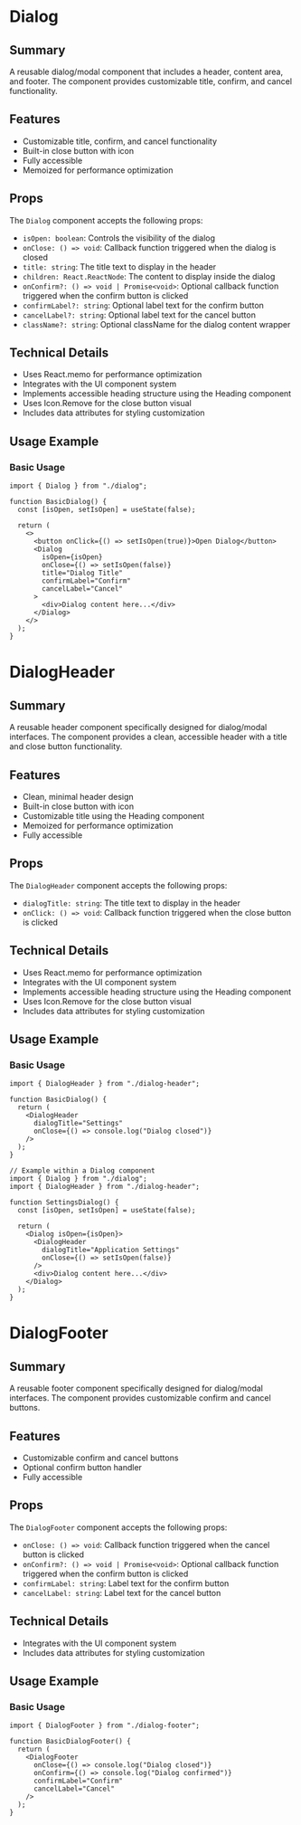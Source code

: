 
<Meta title="FP.REACT Views/DialogHeader/Readme" />

# Dialog

## Summary

A reusable dialog/modal component that includes a header, content area, and
footer. The component provides customizable title, confirm, and cancel
functionality.

## Features

- Customizable title, confirm, and cancel functionality
- Built-in close button with icon
- Fully accessible
- Memoized for performance optimization

## Props

The `Dialog` component accepts the following props:

- `isOpen: boolean`: Controls the visibility of the dialog
- `onClose: () => void`: Callback function triggered when the dialog is closed
- `title: string`: The title text to display in the header
- `children: React.ReactNode`: The content to display inside the dialog
- `onConfirm?: () => void | Promise<void>`: Optional callback function triggered
  when the confirm button is clicked
- `confirmLabel?: string`: Optional label text for the confirm button
- `cancelLabel?: string`: Optional label text for the cancel button
- `className?: string`: Optional className for the dialog content wrapper

## Technical Details

- Uses React.memo for performance optimization
- Integrates with the UI component system
- Implements accessible heading structure using the Heading component
- Uses Icon.Remove for the close button visual
- Includes data attributes for styling customization

## Usage Example

### Basic Usage

```tsx
import { Dialog } from "./dialog";

function BasicDialog() {
  const [isOpen, setIsOpen] = useState(false);

  return (
    <>
      <button onClick={() => setIsOpen(true)}>Open Dialog</button>
      <Dialog
        isOpen={isOpen}
        onClose={() => setIsOpen(false)}
        title="Dialog Title"
        confirmLabel="Confirm"
        cancelLabel="Cancel"
      >
        <div>Dialog content here...</div>
      </Dialog>
    </>
  );
}
```

# DialogHeader

## Summary

A reusable header component specifically designed for dialog/modal interfaces.
The component provides a clean, accessible header with a title and close button
functionality.

## Features

- Clean, minimal header design
- Built-in close button with icon
- Customizable title using the Heading component
- Memoized for performance optimization
- Fully accessible

## Props

The `DialogHeader` component accepts the following props:

- `dialogTitle: string`: The title text to display in the header
- `onClick: () => void`: Callback function triggered when the close button is
  clicked

## Technical Details

- Uses React.memo for performance optimization
- Integrates with the UI component system
- Implements accessible heading structure using the Heading component
- Uses Icon.Remove for the close button visual
- Includes data attributes for styling customization

## Usage Example

### Basic Usage

```tsx
import { DialogHeader } from "./dialog-header";

function BasicDialog() {
  return (
    <DialogHeader
      dialogTitle="Settings"
      onClose={() => console.log("Dialog closed")}
    />
  );
}

// Example within a Dialog component
import { Dialog } from "./dialog";
import { DialogHeader } from "./dialog-header";

function SettingsDialog() {
  const [isOpen, setIsOpen] = useState(false);

  return (
    <Dialog isOpen={isOpen}>
      <DialogHeader
        dialogTitle="Application Settings"
        onClose={() => setIsOpen(false)}
      />
      <div>Dialog content here...</div>
    </Dialog>
  );
}
```

# DialogFooter

## Summary

A reusable footer component specifically designed for dialog/modal interfaces.
The component provides customizable confirm and cancel buttons.

## Features

- Customizable confirm and cancel buttons
- Optional confirm button handler
- Fully accessible

## Props

The `DialogFooter` component accepts the following props:

- `onClose: () => void`: Callback function triggered when the cancel button is
  clicked
- `onConfirm?: () => void | Promise<void>`: Optional callback function triggered
  when the confirm button is clicked
- `confirmLabel: string`: Label text for the confirm button
- `cancelLabel: string`: Label text for the cancel button

## Technical Details

- Integrates with the UI component system
- Includes data attributes for styling customization

## Usage Example

### Basic Usage

```tsx
import { DialogFooter } from "./dialog-footer";

function BasicDialogFooter() {
  return (
    <DialogFooter
      onClose={() => console.log("Dialog closed")}
      onConfirm={() => console.log("Dialog confirmed")}
      confirmLabel="Confirm"
      cancelLabel="Cancel"
    />
  );
}
```

